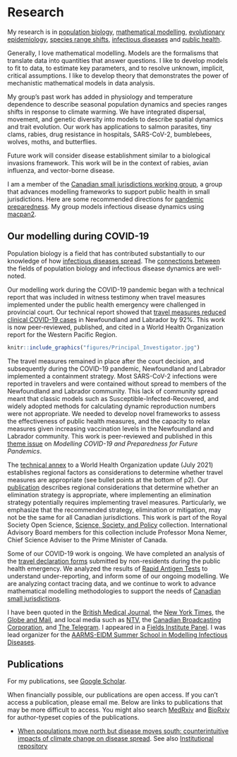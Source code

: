 # Research {-}

My research is in [population biology](https://royalsocietypublishing.org/doi/pdf/10.1098/rspb.2019.0428), [mathematical modelling](https://pubmed.ncbi.nlm.nih.gov/16916526/), [evolutionary epidemiology](https://mast.queensu.ca/~tday/pdf/evo12171.pdf), [species range shifts](https://link.springer.com/article/10.1007/s12080-022-00551-z), [infectious diseases](https://royalsocietypublishing.org/doi/full/10.1098/rstb.2016.0086) and [public health](https://pubmed.ncbi.nlm.nih.gov/34150314/).

<!-- I am interested in the biological questions. I like to learn new mathematical frameworks, so there are fewer technical barriers to answering the biological questions I am interested in. I have made models that are delay differential equations, partial differential equations, integrodifference equations, non-autonomous ordinary differential equations, branching process models, and models that use optimal control. I aim to not to be limited by the models that I know, in the questions that I can answer. I like to develop new methods, rather than use existing models. -->

<!-- An understanding the general dynamics of models is central to informing what types of models, and interacting biological processes, could give rise to biological data. This approach is useful for answering questions about mechanism, for generating parameter estimates that have a clear connection to biological data and knowledge, and for constructing plausible modelling scenarios. I like to study the full range of model dynamics so I know how to build mechanistic models that will work as representations of biology data that might have unique features. -->

Generally, I love mathematical modelling. Models are the formalisms that translate data into quantities that answer questions. I like to develop models to fit to data, to estimate key parameters, and to resolve unknown, implicit, critical assumptions. I like to develop theory that demonstrates the power of mechanistic mathematical models in data analysis.


My group's past work has added in physiology and temperature dependence to describe seasonal population dynamics and species ranges shifts in response to climate warming. We have integrated dispersal, movement, and genetic diversity into models to describe spatial dynamics and trait evolution. Our work has applications to salmon parasites, tiny clams, rabies, drug resistance in hospitals, SARS-CoV-2, bumblebees, wolves, moths, and butterflies.

Future work will consider disease establishment similar to a biological invasions framework. This work will be in the context of rabies, avian influenza, and vector-borne disease.

I am a member of the [Canadian small jurisdictions working group](https://wzmli.github.io/CanSJ/), a group that advances modelling frameworks to support public health in small jurisdictions. Here are some recommended directions for [pandemic preparedness](docs/mmi-dec-2024.pdf). My group models infectious disease dynamics using [macpan2](https://canmod.github.io/macpan2/). 

## Our modelling during COVID-19{-}

Population biology is a field that has contributed substantially to our knowledge of how [infectious diseases spread](https://scholar.google.com/citations?view_op=view_citation&hl=en&user=1Jd-a_IAAAAJ&citation_for_view=1Jd-a_IAAAAJ:QUX0mv85b1cC). The [connections between](https://pubmed.ncbi.nlm.nih.gov/21238122/) the fields of population biology and infectious disease dynamics are well-noted. 

Our modelling work during the COVID-19 pandemic began with a technical report that was included in witness testimony when travel measures implemented under the public health emergency were challenged in provincial court. Our technical report showed that [travel measures reduced clinical COVID-19 cases](https://royalsocietypublishing.org/doi/full/10.1098/rsos.202266) in Newfoundland and Labrador by 92\%. This work is now peer-reviewed, published, and cited in a World Health Organization report for the Western Pacific Region. 

```r
knitr::include_graphics("figures/Principal_Investigator.jpg")
```

The travel measures remained in place after the court decision, and subsequently during the COVID-19 pandemic, Newfoundland and Labrador implemented a containment strategy. Most SARS-CoV-2 infections were reported in travelers and were contained without spread to members of the Newfoundland and Labrador community. This lack of community spread meant that classic models such as Susceptible-Infected-Recovered, and widely adopted methods for calculating dynamic reproduction numbers were not appropriate. We needed to develop novel frameworks to assess the effectiveness of public health measures, and the capacity to relax measures given increasing vaccination levels in the Newfoundland and Labrador community. This work is peer-reviewed and published in this [theme issue](https://pubmed.ncbi.nlm.nih.gov/36584747/) on _Modelling COVID-19 and Preparedness for Future Pandemics_.

The [technical annex](https://www.who.int/publications/i/item/WHO-2019-nCoV-Risk-based-international-travel-2021.1) to a World Health Organization update (July 2021) establishes regional factors as considerations to determine whether travel measures are appropriate (see bullet points at the bottom of p2). Our [publication](https://royalsocietypublishing.org/doi/10.1098/rsos.240186) describes regional considerations that determine whether an elimination strategy is appropriate, where implementing an elimination strategy potentially requires implementing travel measures. Particularly, we emphasize that the recommended strategy, elimination or mitigation, may not be the same for all Canadian jurisdictions. This work is part of the Royal Society Open Science, [Science, Society, and Policy](https://royalsocietypublishing.org/rsos/ssp) collection. International Advisory Board members for this collection include Professor Mona Nemer, Chief Science Adviser to the Prime Minister of Canada. 

Some of our COVID-19 work is ongoing. We have completed an analysis of the [travel declaration forms](https://www.medrxiv.org/content/10.1101/2023.06.08.23291136v4) submitted by non-residents during the public health emergency. We analyzed the results of [Rapid Antigen Tests](https://www.canada.ca/en/public-health/services/reports-publications/canada-communicable-disease-report-ccdr/monthly-issue/2023-49/issue-4-april-2023/ba1-ba2-asymptomatic-rates-school-children.html) to understand under-reporting, and inform some of our ongoing modelling. We are analyzing contact tracing data, and we continue to work to advance mathematical modelling methodologies to support the needs of [Canadian small jurisdictions](https://wzmli.github.io/CanSJ/). 

I have been quoted in the [British Medical Journal](https://www.bmj.com/content/377/bmj.o994), the [New York Times](https://www.nytimes.com/2022/04/26/world/canada/canadas-atlantic-provinces-covid-masks.html), the [Globe and Mail](https://www.theglobeandmail.com/canada/article-omicron-making-life-difficult-for-mathematicians-trying-to-track-covid/), and local media such as [NTV](https://vocm.com/2022/02/03/mun-survey-rapid-antigen-tests/), the [Canadian Broadcasting Corporation](https://www.cbc.ca/news/canada/newfoundland-labrador/covid-19-here-to-stay-1.6384033), and [The Telegram](https://www.saltwire.com/atlantic-canada/news/nl-covid-19-statistics-are-going-in-the-right-direction-but-is-there-a-real-goal-100730877/). I appeared in a [Fields Institute Panel](http://www.fields.utoronto.ca/activities/21-22/what-numbers-say-endemicity). I was lead organizer for the [AARMS-EIDM Summer School in Modelling Infectious Diseases](https://ahurford.github.io/aarms-summer-school/). 

## Publications {-}

For my publications, see [Google Scholar](https://scholar.google.ca/citations?hl=en&user=bxt9bh8AAAAJ&view_op=list_works&sortby=pubdate).

When financially possible, our publications are open access. If you can't access a publication, please email me. Below are links to publications that may be more difficult to access. You might also search [MedRxiv](https://www.medrxiv.org/) and [BioRxiv](https://www.biorxiv.org/) for author-typeset copies of the publications.

* [When populations move north but disease moves south: counterintuitive impacts of climate change on disease spread](https://link.springer.com/epdf/10.1007/s12080-022-00551-z?sharing_token=7xNrotHAknrEDzYgQEQPYve4RwlQNchNByi7wbcMAY6GMPsy2wnUpViRSxA82ToFnGewZWnln8z6WcH52FW1BvUD8yoATWUosFpds9E076a1NOTiz0G9s9D_aMHJStojrTBxvfz7s7r-XhThtZ_43WLG6dZct8svMgDt4HuOrhM%3D). See also [Institutional repository ](https://research.library.mun.ca/16406/)

<!-- We had worked on Arctic rabies prior to the pandemic, but just recently I was reminded of the [atto-fox](https://pubmed.ncbi.nlm.nih.gov/1806118/). These problems related to subsequent waves of infection caused by a fractional number of individuals, were central to our [recent work](https://www.medrxiv.org/content/10.1101/2024.02.01.24302169v2) explaining common misconceptions that bias against elimination strategy recommendations, and is another example of advances in population biology informing infectious disease modelling. -->

